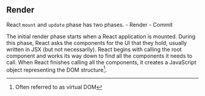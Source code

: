 
## Render

React `mount` and `update` phase has two phases. - Render - Commit

The initial render phase starts when a React application is mounted. During this phase, React asks the components
for the UI that they hold, usually written in JSX (but not necessarily). React begins with calling the root component
and works its way down to find all the components it needs to call. When React finishes calling all the components, it
creates a JavaScript object representing the DOM structure[^1].

[^1]: Often referred to as virtual DOM
